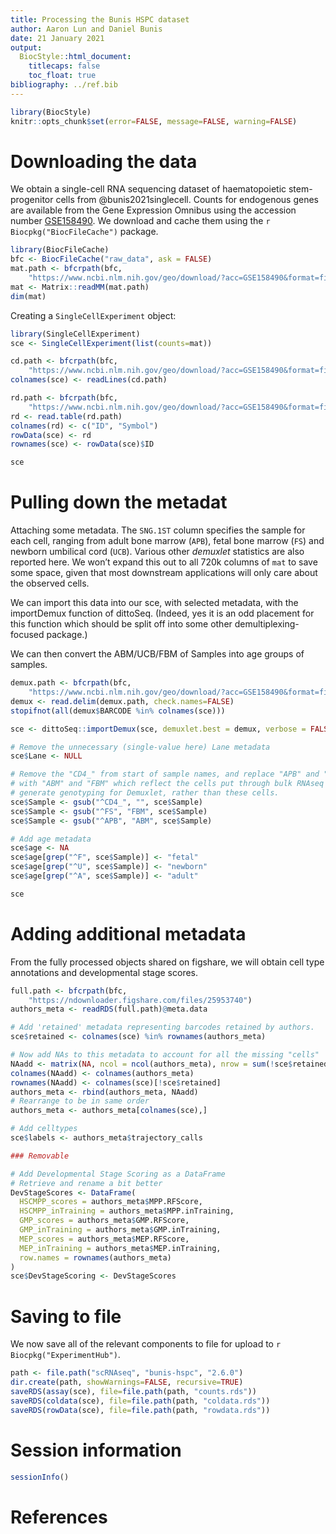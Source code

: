 ```yaml
---
title: Processing the Bunis HSPC dataset
author: Aaron Lun and Daniel Bunis
date: 21 January 2021
output:
  BiocStyle::html_document:
    titlecaps: false
    toc_float: true
bibliography: ../ref.bib
---
```


```r
library(BiocStyle)
knitr::opts_chunk$set(error=FALSE, message=FALSE, warning=FALSE)
```

# Downloading the data

We obtain a single-cell RNA sequencing dataset of haematopoietic stem-progenitor cells from @bunis2021singlecell.
Counts for endogenous genes are available from the Gene Expression Omnibus
using the accession number [GSE158490](https://www.ncbi.nlm.nih.gov/geo/query/acc.cgi?acc=GSE158490).
We download and cache them using the `r Biocpkg("BiocFileCache")` package.

```r
library(BiocFileCache)
bfc <- BiocFileCache("raw_data", ask = FALSE)
mat.path <- bfcrpath(bfc,
    "https://www.ncbi.nlm.nih.gov/geo/download/?acc=GSE158490&format=file&file=GSE158490%5Fmatrix%2Emtx%2Egz")
mat <- Matrix::readMM(mat.path)
dim(mat)
```

Creating a `SingleCellExperiment` object:

```r
library(SingleCellExperiment)
sce <- SingleCellExperiment(list(counts=mat))

cd.path <- bfcrpath(bfc,
    "https://www.ncbi.nlm.nih.gov/geo/download/?acc=GSE158490&format=file&file=GSE158490%5Fbarcodes%2Etsv%2Egz")
colnames(sce) <- readLines(cd.path)

rd.path <- bfcrpath(bfc,
    "https://www.ncbi.nlm.nih.gov/geo/download/?acc=GSE158490&format=file&file=GSE158490%5Fgenes%2Etsv%2Egz")
rd <- read.table(rd.path)
colnames(rd) <- c("ID", "Symbol")
rowData(sce) <- rd
rownames(sce) <- rowData(sce)$ID

sce
```

# Pulling down the metadat

Attaching some metadata.
The `SNG.1ST` column specifies the sample for each cell, ranging from adult bone marrow (`APB`), fetal bone marrow (`FS`) and newborn umbilical cord (`UCB`).
Various other _demuxlet_ statistics are also reported here.
We won't expand this out to all 720k columns of `mat` to save some space, given that most downstream applications will only care about the observed cells.

We can import this data into our sce, with selected metadata, with the importDemux function of dittoSeq. (Indeed, yes it is an odd placement for this function which should be split off into some other demultiplexing-focused package.)

We can then convert the ABM/UCB/FBM of Samples into age groups of samples.

```r
demux.path <- bfcrpath(bfc, 
    "https://www.ncbi.nlm.nih.gov/geo/download/?acc=GSE158490&format=file&file=GSE158490%5FHSPC%2Ebest%2Etxt%2Egz")
demux <- read.delim(demux.path, check.names=FALSE)
stopifnot(all(demux$BARCODE %in% colnames(sce)))

sce <- dittoSeq::importDemux(sce, demuxlet.best = demux, verbose = FALSE)

# Remove the unnecessary (single-value here) Lane metadata
sce$Lane <- NULL

# Remove the "CD4_" from start of sample names, and replace "APB" and "FS"
# with "ABM" and "FBM" which reflect the cells put through bulk RNAseq to
# generate genotyping for Demuxlet, rather than these cells.
sce$Sample <- gsub("^CD4_", "", sce$Sample)
sce$Sample <- gsub("^FS", "FBM", sce$Sample)
sce$Sample <- gsub("^APB", "ABM", sce$Sample)

# Add age metadata
sce$age <- NA
sce$age[grep("^F", sce$Sample)] <- "fetal"
sce$age[grep("^U", sce$Sample)] <- "newborn"
sce$age[grep("^A", sce$Sample)] <- "adult"

sce
```

# Adding additional metadata

From the fully processed objects shared on figshare, we will obtain cell type annotations and developmental stage scores.

```r
full.path <- bfcrpath(bfc,
    "https://ndownloader.figshare.com/files/25953740")
authors_meta <- readRDS(full.path)@meta.data

# Add 'retained' metadata representing barcodes retained by authors.
sce$retained <- colnames(sce) %in% rownames(authors_meta)

# Now add NAs to this metadata to account for all the missing "cells"
NAadd <- matrix(NA, ncol = ncol(authors_meta), nrow = sum(!sce$retained))
colnames(NAadd) <- colnames(authors_meta)
rownames(NAadd) <- colnames(sce)[!sce$retained]
authors_meta <- rbind(authors_meta, NAadd)
# Rearrange to be in same order
authors_meta <- authors_meta[colnames(sce),]

# Add celltypes
sce$labels <- authors_meta$trajectory_calls

### Removable

# Add Developmental Stage Scoring as a DataFrame
# Retrieve and rename a bit better
DevStageScores <- DataFrame(
  HSCMPP_scores = authors_meta$MPP.RFScore,
  HSCMPP_inTraining = authors_meta$MPP.inTraining,
  GMP_scores = authors_meta$GMP.RFScore,
  GMP_inTraining = authors_meta$GMP.inTraining,
  MEP_scores = authors_meta$MEP.RFScore,
  MEP_inTraining = authors_meta$MEP.inTraining,
  row.names = rownames(authors_meta)
)
sce$DevStageScoring <- DevStageScores
```


# Saving to file 

We now save all of the relevant components to file for upload to `r Biocpkg("ExperimentHub")`.

```r
path <- file.path("scRNAseq", "bunis-hspc", "2.6.0")
dir.create(path, showWarnings=FALSE, recursive=TRUE)
saveRDS(assay(sce), file=file.path(path, "counts.rds"))
saveRDS(coldata(sce), file=file.path(path, "coldata.rds"))
saveRDS(rowData(sce), file=file.path(path, "rowdata.rds"))
```

# Session information

```r
sessionInfo()
```

# References
